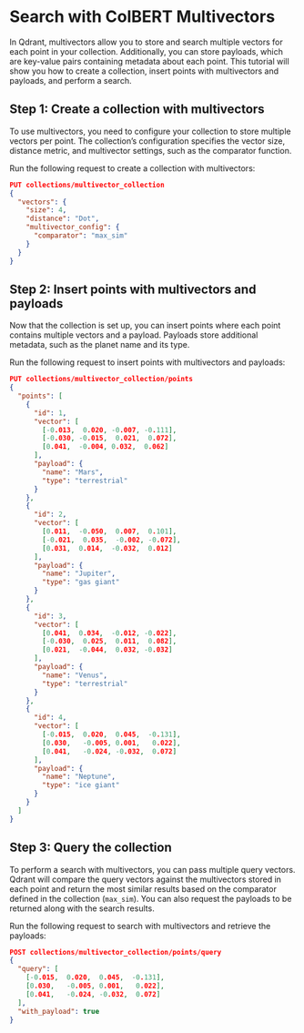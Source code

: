 
# Search with ColBERT Multivectors

In Qdrant, multivectors allow you to store and search multiple vectors for each point in your collection. Additionally, you can store payloads, which are key-value pairs containing metadata about each point. This tutorial will show you how to create a collection, insert points with multivectors and payloads, and perform a search.

## Step 1: Create a collection with multivectors

To use multivectors, you need to configure your collection to store multiple vectors per point. The collection’s configuration specifies the vector size, distance metric, and multivector settings, such as the comparator function.

Run the following request to create a collection with multivectors:

```json withRunButton=true
PUT collections/multivector_collection
{
  "vectors": {
    "size": 4,
    "distance": "Dot",
    "multivector_config": {
      "comparator": "max_sim"
    }
  }
}
```

## Step 2: Insert points with multivectors and payloads

Now that the collection is set up, you can insert points where each point contains multiple vectors and a payload. Payloads store additional metadata, such as the planet name and its type.

Run the following request to insert points with multivectors and payloads:

```json withRunButton=true
PUT collections/multivector_collection/points
{
  "points": [
    {
      "id": 1,
      "vector": [
        [-0.013,  0.020, -0.007, -0.111],
        [-0.030, -0.015,  0.021,  0.072],
        [0.041,  -0.004, 0.032,  0.062]
      ],
      "payload": {
        "name": "Mars",
        "type": "terrestrial"
      }
    },
    {
      "id": 2,
      "vector": [
        [0.011,  -0.050,  0.007,  0.101],
        [-0.021,  0.035,  -0.002, -0.072],
        [0.031,  0.014,  -0.032,  0.012]
      ],
      "payload": {
        "name": "Jupiter",
        "type": "gas giant"
      }
    },
    {
      "id": 3,
      "vector": [
        [0.041,  0.034,  -0.012, -0.022],
        [-0.030,  0.025,  0.011,  0.082],
        [0.021,  -0.044,  0.032, -0.032]
      ],
      "payload": {
        "name": "Venus",
        "type": "terrestrial"
      }
    },
    {
      "id": 4,
      "vector": [
        [-0.015,  0.020,  0.045,  -0.131],
        [0.030,   -0.005, 0.001,   0.022],
        [0.041,   -0.024, -0.032,  0.072]
      ],
      "payload": {
        "name": "Neptune",
        "type": "ice giant"
      }
    }
  ]
}
```

## Step 3: Query the collection 

To perform a search with multivectors, you can pass multiple query vectors. Qdrant will compare the query vectors against the multivectors stored in each point and return the most similar results based on the comparator defined in the collection (`max_sim`). You can also request the payloads to be returned along with the search results.

Run the following request to search with multivectors and retrieve the payloads:

```json withRunButton=true
POST collections/multivector_collection/points/query
{
  "query": [
    [-0.015,  0.020,  0.045,  -0.131],
    [0.030,   -0.005, 0.001,   0.022],
    [0.041,   -0.024, -0.032,  0.072]
  ],
  "with_payload": true
}
```
